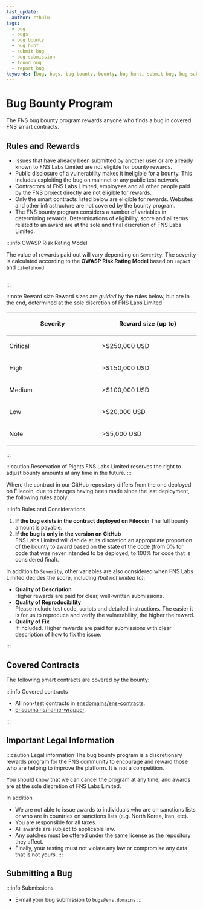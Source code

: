 ```yaml
---
last_update:
  author: cthulu
tags:
  - bug
  - bugs
  - bug bounty
  - bug hunt
  - submit bug
  - bug submission
  - found bug
  - report bug
keywords: [bug, bugs, bug bounty, bounty, bug hunt, submit bug, bug submission, found bug, report bug]
---
```


# Bug Bounty Program

The FNS bug bounty program rewards anyone who finds a bug in covered FNS smart contracts.

## Rules and Rewards

- Issues that have already been submitted by another user or are already known to FNS Labs Limited are not eligible for bounty rewards.
- Public disclosure of a vulnerability makes it ineligible for a bounty. This includes exploiting the bug on mainnet or any public test network.
- Contractors of FNS Labs Limited, employees and all other people paid by the FNS project directly are not eligible for rewards.
- Only the smart contracts listed below are eligible for rewards. Websites and other infrastructure are not covered by the bounty program.
- The FNS bounty program considers a number of variables in determining rewards. Determinations of eligibility, score and all terms related to an award are at the sole and final discretion of FNS Labs Limited.

:::info OWASP Risk Rating Model

The value of rewards paid out will vary depending on `Severity`. The severity is calculated according to the **OWASP Risk Rating Model** based on `Impact` and `Likelihood`:
<p align="center">
    <Image img="/img/owasp.svg"/>
</p>

:::

:::note Reward size
Reward sizes are _guided_ by the rules below, but are in the end, determined at the sole discretion of FNS Labs Limited

<table style={{borderRadius: '4px'}}>
    <thead>
        <tr>
            <th width="500px"><p>Severity</p></th>
            <th width="500px"><p>Reward size (up to)</p></th>
        </tr>
    </thead>
    <tbody>
        <tr>
            <td><p>Critical</p></td>
            <td><p>>$250,000 USD</p></td>
        </tr>
        <tr>
            <td><p>High</p></td>
            <td><p>>$150,000 USD</p></td>
        </tr>
        <tr>
            <td><p>Medium</p></td>
            <td><p>>$100,000 USD</p></td>
        </tr>
        <tr>
            <td><p>Low</p></td>
            <td><p>>$20,000 USD</p></td>
        </tr>
        <tr>
            <td><p>Note</p></td>
            <td><p>>$5,000 USD</p></td>
        </tr>
    </tbody>
</table>

:::

:::caution Reservation of Rights
FNS Labs Limited reserves the right to adjust bounty amounts at any time in the future.
:::

Where the contract in our GitHub repository differs from the one deployed on Filecoin, due to changes having been made since the last deployment, the following rules apply:

:::info Rules and Considerations
1. **If the bug exists in the contract deployed on Filecoin**
The full bounty amount is payable.
1. **If the bug is only in the version on GitHub**  
FNS Labs Limited will decide at its discretion an appropriate proportion of the bounty to award based on the state of the code (from 0% for code that was never intended to be deployed, to 100% for code that is considered final).

In addition to `Severity`, other variables are also considered when FNS Labs Limited decides the score,
including _(but not limited to)_:

- **Quality of Description**  
Higher rewards are paid for clear, well-written submissions.
- **Quality of Reproducibility**  
Please include test code, scripts and detailed instructions. The easier it is for us to reproduce and verify the vulnerability, the higher the reward.
- **Quality of Fix**  
If included. Higher rewards are paid for submissions with clear description of how to fix the issue.

:::

## Covered Contracts

The following smart contracts are covered by the bounty:

:::info Covered contracts
* All non-test contracts in [ensdomains/ens-contracts](https://github.com/ensdomains/ens-contracts).
* [ensdomains/name-wrapper](https://github.com/ensdomains/name-wrapper).

:::

## Important Legal Information
:::caution Legal information
The bug bounty program is a discretionary rewards program for the FNS community to encourage and reward those who are helping to improve the platform. It is not a competition.
  
You should know that we can cancel the program at any time, and awards are at the sole discretion of FNS Labs Limited.
  
In addition
 - We are not able to issue awards to individuals who are on sanctions lists or who are in countries on sanctions lists (e.g. North Korea, Iran, etc).  
 - You are responsible for all taxes.
 - All awards are subject to applicable law.
 - Any patches must be offered under the same license as the repository they affect.
 - Finally, your testing must not violate any law or compromise any data that is not yours.
:::

## Submitting a Bug

:::info Submissions
 - E-mail your bug submission to `bugs@ens.domains`
:::